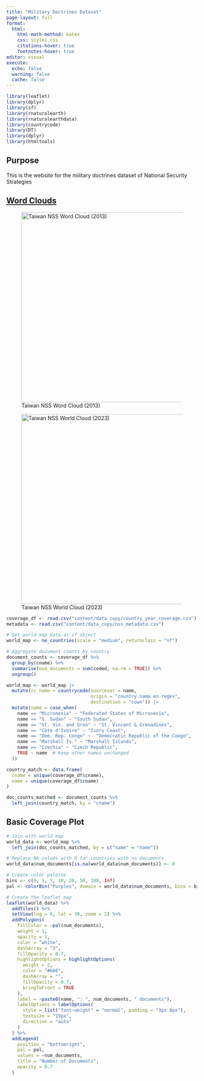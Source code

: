```yaml
---
title: "Military Doctrines Dataset"
page-layout: full
format:
  html:
    html-math-method: katex
    css: styles.css
    citations-hover: true
    footnotes-hover: true
editor: visual
execute:
  echo: false
  warning: false
  cache: false
---
```


```r
library(leaflet)
library(dplyr)
library(sf)
library(rnaturalearth)
library(rnaturalearthdata)
library(countrycode)
library(DT)
library(dplyr)
library(htmltools)
```


## Purpose

This is the website for the military doctrines dataset of National Security Strategies

## [Word Clouds](content/wordcloud.qmd)

::: {layout="[[50,50], [50,50]]"}
![Taiwan NSS Word Cloud (2013)](content/images/taiwan_wc_2013.png){fig-align="left" width="500"}

![Taiwan NSS World Cloud (2023)](content/images/taiwan_wc_2023.png){fig-align="left" width="500"}
:::

```r
coverage_df <- read.csv("content/data_copy/country_year_coverage.csv")
metadata <- read.csv("content/data_copy/nss_metadata.csv")
```

```r
# Get world map data as sf object
world_map <- ne_countries(scale = "medium", returnclass = "sf")

# Aggregate document counts by country
document_counts <- coverage_df %>%
  group_by(cname) %>%
  summarise(num_documents = sum(coded, na.rm = TRUE)) %>%
  ungroup()

```


```r
world_map <- world_map |> 
  mutate(cc_name = countrycode(sourcevar = name,
                               origin = "country.name.en.regex",  
                               destination = "cown")) |>
  mutate(name = case_when(
    name == "Micronesia" ~ "Federated States of Micronesia",
    name == "S. Sudan" ~ "South Sudan",
    name == "St. Vin. and Gren" ~ "St. Vincent & Grenadines",
    name == "Côte d'Ivoire" ~ "Ivory Coast", 
    name == "Dem. Rep. Congo" ~  "Democratic Republic of the Congo", 
    name == "Marshall Is." ~ "Marshall Islands",
    name == "Czechia" ~ "Czech Republic", 
    TRUE ~ name  # Keep other names unchanged
  ))
```


```r
country_match <- data.frame(
  cname = unique(coverage_df$cname),
  name = unique(coverage_df$cname)  
)
```


```r
doc_counts_matched <- document_counts %>%
  left_join(country_match, by = "cname")
```





## Basic Coverage Plot 

```r
# Join with world map
world_data <- world_map %>%
  left_join(doc_counts_matched, by = c("name" = "name"))

# Replace NA values with 0 for countries with no documents
world_data$num_documents[is.na(world_data$num_documents)] <- 0

# Create color palette
bins <- c(0, 1, 5, 10, 20, 50, 100, Inf)
pal <- colorBin("Purples", domain = world_data$num_documents, bins = bins)

# Create the leaflet map
leaflet(world_data) %>%
  addTiles() %>%
  setView(lng = 0, lat = 30, zoom = 2) %>%
  addPolygons(
    fillColor = ~pal(num_documents),
    weight = 1,
    opacity = 1,
    color = "white",
    dashArray = "3",
    fillOpacity = 0.7,
    highlightOptions = highlightOptions(
      weight = 2,
      color = "#666",
      dashArray = "",
      fillOpacity = 0.7,
      bringToFront = TRUE
    ),
    label = ~paste0(name, ": ", num_documents, " documents"),
    labelOptions = labelOptions(
      style = list("font-weight" = "normal", padding = "3px 8px"),
      textsize = "15px",
      direction = "auto"
    )
  ) %>%
  addLegend(
    position = "bottomright",
    pal = pal,
    values = ~num_documents,
    title = "Number of Documents",
    opacity = 0.7
  )
```
